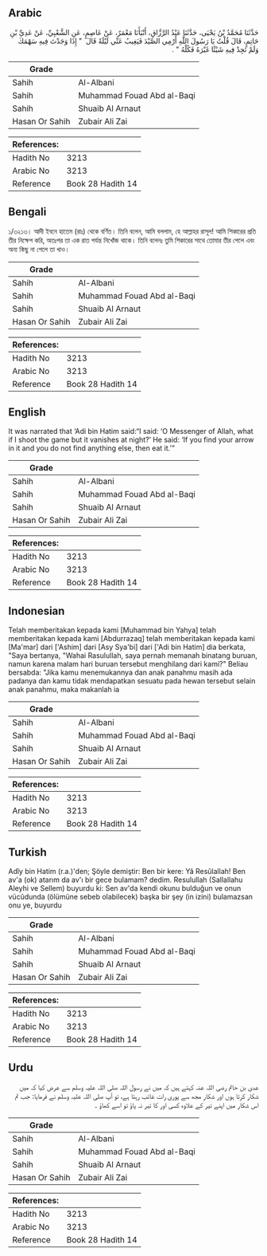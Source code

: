 ## Arabic


<div dir="rtl" lang="ar" style={{fontSize:'larger',backgroundColor:'#f8f9fa',padding:20}}>
حَدَّثَنَا مُحَمَّدُ بْنُ يَحْيَى، حَدَّثَنَا عَبْدُ الرَّزَّاقِ، أَنْبَأَنَا مَعْمَرٌ، عَنْ عَاصِمٍ، عَنِ الشَّعْبِيِّ، عَنْ عَدِيِّ بْنِ حَاتِمٍ، قَالَ قُلْتُ يَا رَسُولَ اللَّهِ أَرْمِي الصَّيْدَ فَيَغِيبُ عَنِّي لَيْلَةً قَالَ ‏ "‏ إِذَا وَجَدْتَ فِيهِ سَهْمَكَ وَلَمْ تَجِدْ فِيهِ شَيْئًا غَيْرَهُ فَكُلْهُ ‏"‏ ‏.‏
</div>
<div style={{backgroundColor:'#f8f9fa',padding:20, marginBottom: 10}}><table> <thead> <tr> <th>Grade</th> <th></th> </tr> </thead> <tbody> <tr><td>Sahih</td><td>Al-Albani</td></tr><tr><td>Sahih</td><td>Muhammad Fouad Abd al-Baqi</td></tr><tr><td>Sahih</td><td>Shuaib Al Arnaut</td></tr><tr><td>Hasan Or Sahih</td><td>Zubair Ali Zai</td></tr></tbody></table><table> <thead> <tr> <th>References:</th> <th></th> </tr> </thead> <tbody><tr><td>Hadith No</td><td>3213</td></tr><tr><td>Arabic No</td><td>3213</td></tr><tr><td>Reference</td><td>Book 28 Hadith 14</td></tr></tbody></table></div>

## Bengali


<div dir="ltr" lang="bn" style={{fontSize:'larger',backgroundColor:'#f8f9fa',padding:20}}>
১/৩২১৩। আদী ইবনে হাতেম (রাঃ) থেকে বর্ণিত। তিনি বলেন, আমি বললাম, হে আল্লাহর রাসূল! আমি শিকারের প্রতি তীর নিক্ষেপ করি, অতঃপর তা এক রাত পর্যন্ত নিখোঁজ থাকে। তিনি বলেনঃ তুমি শিকারের সাথে তোমার তীর পেলে এবং অন্য কিছু না পেলে তা খাও।
</div>
<div style={{backgroundColor:'#f8f9fa',padding:20, marginBottom: 10}}><table> <thead> <tr> <th>Grade</th> <th></th> </tr> </thead> <tbody> <tr><td>Sahih</td><td>Al-Albani</td></tr><tr><td>Sahih</td><td>Muhammad Fouad Abd al-Baqi</td></tr><tr><td>Sahih</td><td>Shuaib Al Arnaut</td></tr><tr><td>Hasan Or Sahih</td><td>Zubair Ali Zai</td></tr></tbody></table><table> <thead> <tr> <th>References:</th> <th></th> </tr> </thead> <tbody><tr><td>Hadith No</td><td>3213</td></tr><tr><td>Arabic No</td><td>3213</td></tr><tr><td>Reference</td><td>Book 28 Hadith 14</td></tr></tbody></table></div>

## English


<div dir="ltr" lang="en" style={{fontSize:'larger',backgroundColor:'#f8f9fa',padding:20}}>
It was narrated that ‘Adi bin Hatim said:“I said: ‘O Messenger of Allah, what if I shoot the game but it vanishes at night?’ He said: ‘If you find your arrow in it and you do not find anything else, then eat it.’”
</div>
<div style={{backgroundColor:'#f8f9fa',padding:20, marginBottom: 10}}><table> <thead> <tr> <th>Grade</th> <th></th> </tr> </thead> <tbody> <tr><td>Sahih</td><td>Al-Albani</td></tr><tr><td>Sahih</td><td>Muhammad Fouad Abd al-Baqi</td></tr><tr><td>Sahih</td><td>Shuaib Al Arnaut</td></tr><tr><td>Hasan Or Sahih</td><td>Zubair Ali Zai</td></tr></tbody></table><table> <thead> <tr> <th>References:</th> <th></th> </tr> </thead> <tbody><tr><td>Hadith No</td><td>3213</td></tr><tr><td>Arabic No</td><td>3213</td></tr><tr><td>Reference</td><td>Book 28 Hadith 14</td></tr></tbody></table></div>

## Indonesian


<div dir="ltr" lang="id" style={{fontSize:'larger',backgroundColor:'#f8f9fa',padding:20}}>
Telah memberitakan kepada kami [Muhammad bin Yahya] telah memberitakan kepada kami [Abdurrazaq] telah memberitakan kepada kami [Ma'mar] dari ['Ashim] dari [Asy Sya'bi] dari ['Adi bin Hatim] dia berkata, "Saya bertanya, "Wahai Rasulullah, saya pernah memanah binatang buruan, namun karena malam hari buruan tersebut menghilang dari kami?" Beliau bersabda: "Jika kamu menemukannya dan anak panahmu masih ada padanya dan kamu tidak mendapatkan sesuatu pada hewan tersebut selain anak panahmu, maka makanlah ia
</div>
<div style={{backgroundColor:'#f8f9fa',padding:20, marginBottom: 10}}><table> <thead> <tr> <th>Grade</th> <th></th> </tr> </thead> <tbody> <tr><td>Sahih</td><td>Al-Albani</td></tr><tr><td>Sahih</td><td>Muhammad Fouad Abd al-Baqi</td></tr><tr><td>Sahih</td><td>Shuaib Al Arnaut</td></tr><tr><td>Hasan Or Sahih</td><td>Zubair Ali Zai</td></tr></tbody></table><table> <thead> <tr> <th>References:</th> <th></th> </tr> </thead> <tbody><tr><td>Hadith No</td><td>3213</td></tr><tr><td>Arabic No</td><td>3213</td></tr><tr><td>Reference</td><td>Book 28 Hadith 14</td></tr></tbody></table></div>

## Turkish


<div dir="ltr" lang="tr" style={{fontSize:'larger',backgroundColor:'#f8f9fa',padding:20}}>
Adîy bin Hatim (r.a.)'den; Şöyle demiştir: Ben bir kere: Yâ Resûlallah! Ben av'a (ok) atarım da av'ı bir gece bulamam? dedim. Resulullah (Sallallahu Aleyhi ve Sellem) buyurdu ki: Sen av'da kendi okunu bulduğun ve onun vücûdunda (ölümüne sebeb olabilecek) başka bir şey (in izini) bulamazsan onu ye, buyurdu
</div>
<div style={{backgroundColor:'#f8f9fa',padding:20, marginBottom: 10}}><table> <thead> <tr> <th>Grade</th> <th></th> </tr> </thead> <tbody> <tr><td>Sahih</td><td>Al-Albani</td></tr><tr><td>Sahih</td><td>Muhammad Fouad Abd al-Baqi</td></tr><tr><td>Sahih</td><td>Shuaib Al Arnaut</td></tr><tr><td>Hasan Or Sahih</td><td>Zubair Ali Zai</td></tr></tbody></table><table> <thead> <tr> <th>References:</th> <th></th> </tr> </thead> <tbody><tr><td>Hadith No</td><td>3213</td></tr><tr><td>Arabic No</td><td>3213</td></tr><tr><td>Reference</td><td>Book 28 Hadith 14</td></tr></tbody></table></div>

## Urdu


<div dir="rtl" lang="ur" style={{fontSize:'larger',backgroundColor:'#f8f9fa',padding:20}}>
عدی بن حاتم رضی اللہ عنہ کہتے ہیں کہ میں نے رسول اللہ صلی اللہ علیہ وسلم سے عرض کیا کہ میں شکار کرتا ہوں اور شکار مجھ سے پوری رات غائب رہتا ہے، تو آپ صلی اللہ علیہ وسلم نے فرمایا: جب تم اس شکار میں اپنے تیر کے علاوہ کسی اور کا تیر نہ پاؤ تو اسے کھاؤ ۔
</div>
<div style={{backgroundColor:'#f8f9fa',padding:20, marginBottom: 10}}><table> <thead> <tr> <th>Grade</th> <th></th> </tr> </thead> <tbody> <tr><td>Sahih</td><td>Al-Albani</td></tr><tr><td>Sahih</td><td>Muhammad Fouad Abd al-Baqi</td></tr><tr><td>Sahih</td><td>Shuaib Al Arnaut</td></tr><tr><td>Hasan Or Sahih</td><td>Zubair Ali Zai</td></tr></tbody></table><table> <thead> <tr> <th>References:</th> <th></th> </tr> </thead> <tbody><tr><td>Hadith No</td><td>3213</td></tr><tr><td>Arabic No</td><td>3213</td></tr><tr><td>Reference</td><td>Book 28 Hadith 14</td></tr></tbody></table></div>